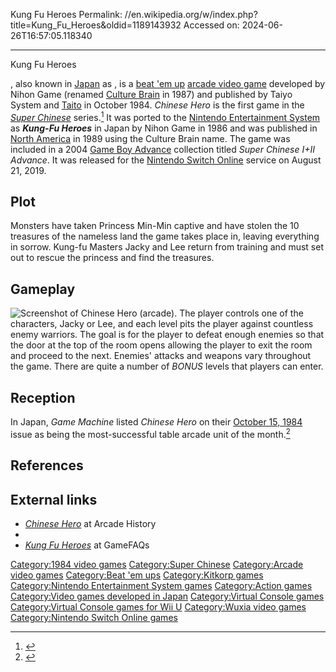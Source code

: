 Kung Fu Heroes
Permalink: //en.wikipedia.org/w/index.php?title=Kung_Fu_Heroes&oldid=1189143932
Accessed on: 2024-06-26T16:57:05.118340



------
Kung Fu Heroes
{{Infobox video game
| title = Chinese Hero
| image = KungFuHeroes frontcover.png
| caption = NES version, renamed ''Kung-Fu Heroes''
| developer = [[Culture Brain|Nihon Game]]
| publisher = {{vgrelease|JP|Taiyo System <small>(arcade)</small>|JP|[[Taito]] <small>(arcade)</small><ref name="Taito">{{cite book |last1=Akagi |first1=Masumi |title=アーケードTVゲームリスト国内•海外編(1971-2005) |trans-title=Arcade TV Game List: Domestic • Overseas Edition (1971-2005) |date=13 October 2006 |publisher=Amusement News Agency |language=ja |location=Japan |isbn=978-4990251215 |pages=40–46 (42) |url=https://archive.org/details/ArcadeGameList1971-2005/page/n43/mode/2up}}</ref>|NA|Kitkorp <small>(arcade)</small>}}{{vgrelease|JP|[[Namco]]t <small>(Famicom/NES)</small>|NA|[[Culture Brain]] <small>(Famicom/NES)</small>}}
| series = ''[[Super Chinese]]''
| genre = [[Beat 'em up]]
| modes = [[Single-player]], [[multiplayer]]
| platforms = [[Arcade video game|Arcade]], [[Nintendo Entertainment System|Famicom/NES]]
| released = '''Arcade''' {{vgrelease|JP|October 1984<ref name="Taito"/>|NA|1984<ref>{{cite web |title=Video Game Flyers: Chinese Hero, Kitco / Kitkorp (USA) |url=https://flyers.arcade-museum.com/?page=flyer&db=videodb&id=3110&image=2 |website=The Arcade Flyer Archive |access-date=22 March 2021}}</ref>}}'''Famicom/NES'''{{vgrelease|JP|June 19, 1986|NA|1989}}
}}

{{nihongo|'''''Chinese Hero'''''|チャイニーズヒーロー|Chainīzu Hīrō}}, also known in [[Japan]] as {{nihongo|'''''Super Chinese'''''|スーパーチャイニーズ|Sūpā Chainīzu}}, is a [[beat 'em up]] [[arcade video game]] developed by Nihon Game (renamed [[Culture Brain]] in 1987) and published by Taiyo System and [[Taito]] in October 1984. ''Chinese Hero'' is the first game in the ''[[Super Chinese]]'' series.<ref>{{cite web | date=2008-04-04 | title=Chinese Hero at Arcade History | url=http://www.arcade-history.com/?n=chinese-hero&page=detail&id=459 | accessdate=2008-09-25}}</ref> It was ported to the [[Nintendo Entertainment System]] as '''''Kung-Fu Heroes''''' in Japan by Nihon Game in 1986 and was published in [[North America]] in 1989 using the Culture Brain name. The game was included in a 2004 [[Game Boy Advance]] collection titled ''Super Chinese I+II Advance''. It was released for the [[Nintendo Switch Online]] service on August 21, 2019.

==Plot==
Monsters have taken Princess Min-Min captive and have stolen the 10 treasures of the nameless land the game takes place in, leaving everything in sorrow. Kung-fu Masters Jacky and Lee return from training and must set out to rescue the princess and find the treasures.

==Gameplay==
[[Image:Chinese hero arcade screenshot.png|thumb|Screenshot of ''Chinese Hero'' (arcade).]]
The player controls one of the characters, Jacky or Lee, and each level pits the player against countless enemy warriors. The goal is for the player to defeat enough enemies so that the door at the top of the room opens allowing the player to exit the room and proceed to the next. Enemies' attacks and weapons vary throughout the game. There are quite a number of ''BONUS'' levels that players can enter.

== Reception ==
In Japan, ''Game Machine'' listed ''Chinese Hero'' on their [[1984 in video games|October 15, 1984]] issue as being the most-successful table arcade unit of the month.<ref>{{cite magazine|title=Game Machine's Best Hit Games 25 - テーブル型TVゲーム機 (Table Videos)|magazine=[[:ja:ゲームマシン|Game Machine]]|issue=246|publisher=[[:ja:アミューズメント通信社|Amusement Press, Inc.]]|date=15 October 1984|page=31|lang=ja}}</ref>

==References==
{{reflist}}

== External links ==
* [http://www.arcade-history.com/?n=chinese-hero&page=detail&id=459 ''Chinese Hero''] at Arcade History
* {{KLOV game|id=7332|name=Chinese Hero}}
* [http://www.gamefaqs.com/console/nes/home/587398.html ''Kung Fu Heroes''] at GameFAQs

{{Super Chinese}}

[[Category:1984 video games]]
[[Category:Super Chinese]]
[[Category:Arcade video games]]
[[Category:Beat 'em ups]]
[[Category:Kitkorp games]]
[[Category:Nintendo Entertainment System games]]
[[Category:Action games]]
[[Category:Video games developed in Japan]]
[[Category:Virtual Console games]]
[[Category:Virtual Console games for Wii U]]
[[Category:Wuxia video games]]
[[Category:Nintendo Switch Online games]]

{{beatemup-videogame-stub}}